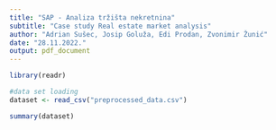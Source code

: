 ```yaml
---
title: "SAP - Analiza tržišta nekretnina"
subtitle: "Case study Real estate market analysis"
author: "Adrian Sušec, Josip Goluža, Edi Prodan, Zvonimir Žunić"
date: "28.11.2022."
output: pdf_document
---
```


```r
library(readr)

#data set loading
dataset <- read_csv("preprocessed_data.csv")

summary(dataset)
```

